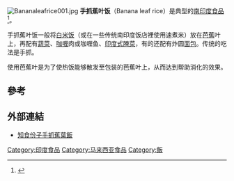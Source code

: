 [[File:Bananaleafrice001.jpg|thumb]]
'''手抓蕉叶饭'''（Banana leaf rice）是典型的[[南印度菜|南印度食品]] <ref>{{Cite web |url=http://www.chennaionline.com/cityfeature/FoodCorner/Feb09/02foodcorner17.aspx |title=Archived copy |access-date=2009-05-09 |archive-url=https://web.archive.org/web/20090522172433/http://chennaionline.com/cityfeature/FoodCorner/Feb09/02foodcorner17.aspx |archive-date=2009-05-22 }}</ref>。

手抓蕉叶饭一般将[[大米|白米饭]]（或在一些传统南印度饭店裡使用速煮米）放在[[芭蕉|芭蕉]]叶上，再配有[[蔬菜|蔬菜]]、[[咖喱|咖喱]]肉或咖喱鱼、[[印度式腌菜|印度式腌菜]]，有的还配有炸圆[[面包|面包]]。传统的吃法是手抓。

使用芭蕉叶是为了使热饭能够散发至包装的芭蕉叶上，从而达到帮助消化的效果。

== 參考 ==
{{reflist}}

== 外部連結 ==
*[http://www.got1mag.com/blogs/kimcherng.php/2006/09/11/a_a_e_e_epm 知食份子手抓蕉葉飯] {{Wayback|url=http://www.got1mag.com/blogs/kimcherng.php/2006/09/11/a_a_e_e_epm |date=20180922211707 }}<br>

{{Malaysia-stub}}
{{Food-stub}}
{{馬來西亞各族料理}}

[[Category:印度食品|Category:印度食品]]
[[Category:马来西亚食品|Category:马来西亚食品]]
[[Category:飯|Category:飯]]